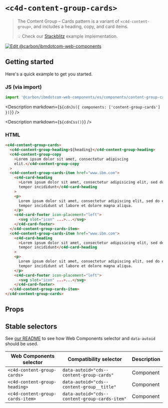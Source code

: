 
# `<c4d-content-group-cards>`

> The Content Group – Cards pattern is a variant of `<c4d-content-group>`, and
> includes a heading, copy, and card items.
>
> 💡 Check our
> [Stackblitz](https://stackblitz.com/github/carbon-design-system/carbon-for-ibm-dotcom/tree/main/packages/web-components/examples/stackblitz/components/content-group-cards)
> example implementation.

[![Edit @carbon/ibmdotcom-web-components](https://codesandbox.io/static/img/play-codesandbox.svg)](https://stackblitz.com/github/carbon-design-system/carbon-for-ibm-dotcom/tree/main/packages/web-components/examples/codesandbox/components/content-group-cards)

## Getting started

Here's a quick example to get you started.

### JS (via import)

```javascript
import '@carbon/ibmdotcom-web-components/es/components/content-group-cards/index.js';
```

<Description markdown={`${cdnJs({ components: ['content-group-cards'] })}`} />

<Description markdown={`${cdnCss()}`} />

### HTML

```html
<c4d-content-group-cards>
  <c4d-content-group-heading>${heading}</c4d-content-group-heading>
  <c4d-content-group-copy
    >Lorem ipsum dolor sit amet, consectetur adipiscing
    elit.</c4d-content-group-copy
  >
  <c4d-content-group-cards-item href="www.ibm.com">
    <c4d-card-heading
      >Lorem ipsum dolor sit amet, consectetur adipisicing elit, sed do eiusmod
      tempor incididunt</c4d-card-heading
    >
    <p>
      Lorem ipsum dolor sit amet, consectetur adipiscing elit, sed do eiusmod
      tempor incididunt ut labore et dolore magna aliqua.
    </p>
    <c4d-card-footer icon-placement="left">
      <svg slot="icon" ...>...</svg>
    </c4d-card-footer>
  </c4d-content-group-cards-item>
  <c4d-content-group-cards-item href="www.ibm.com">
    <c4d-card-heading
      >Lorem ipsum dolor sit amet, consectetur adipisicing elit, sed do eiusmod
      tempor incididunt</c4d-card-heading
    >
    <p>
      Lorem ipsum dolor sit amet, consectetur adipiscing elit, sed do eiusmod
      tempor incididunt ut labore et dolore magna aliqua.
    </p>
    <c4d-card-footer icon-placement="left">
      <svg slot="icon" ...>...</svg>
    </c4d-card-footer>
  </c4d-content-group-cards-item>
</c4d-content-group-cards>
```

## Props

<Props of="cds-content-group-cards" />

## Stable selectors

See
[our README](https://github.com/carbon-design-system/carbon-for-ibm-dotcom/tree/main/packages/web-components#stable-selectors-for-analytics-and-integratione2e-testing-in-web-components)
to see how Web Components selector and `data-autoid` should be used.

| Web Components selector          | Compatibility selector                        | Description |
| -------------------------------- | --------------------------------------------- | ----------- |
| `<c4d-content-group-cards>`      | `data-autoid="cds--content-group-cards"`      | Component   |
| `<c4d-content-group-heading>`    | `data-autoid="cds--content-group__title"`     | Component   |
| `<c4d-content-group-cards-item>` | `data-autoid="cds--content-group-cards-item"` | Component   |

<Description markdown={contributing} />
